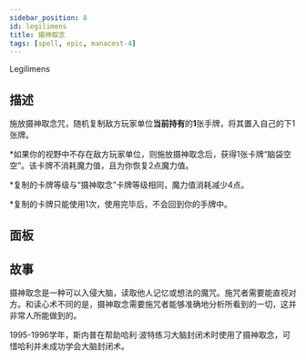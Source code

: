 ```yaml
---
sidebar_position: 8
id: legilimens
title: 摄神取念
tags: [spell, epic, manacost-4]
---
```


Legilimens

<!--truncate-->



<CardBasics cardKey={id}/>


## 描述

施放摄神取念咒，随机复制敌方玩家单位**当前持有**的**1**张手牌，将其置入自己的下1张牌。

*如果你的视野中不存在敌方玩家单位，则施放摄神取念后，获得1张卡牌“脑袋空空”。该卡牌不消耗魔力值，且为你恢复2点魔力值。

*复制的卡牌等级与“摄神取念”卡牌等级相同，魔力值消耗减少4点。 

*复制的卡牌只能使用1次，使用完毕后，不会回到你的手牌中。

## 面板


<LevelComponent/>


<CardDynamicTable cardKey={id}/>


<CardComplexTable cardKey={id}/>





## 故事

摄神取念是一种可以入侵大脑，读取他人记忆或想法的魔咒。施咒者需要能直视对方。和读心术不同的是，摄神取念需要施咒者能够准确地分析所看到的一切，这并非常人所能做到的。

1995-1996学年，斯内普在帮助哈利·波特练习大脑封闭术时使用了摄神取念，可惜哈利并未成功学会大脑封闭术。
